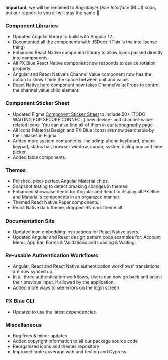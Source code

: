 **Important**: we will be renamed to _Brightlayer User Interface_ (BLUI) soon, but our rapport to you all will stay the same 🤗

### Component Libraries

-   Updated Angular library to build with Angular 12.
-   Documented all the components with JSDocs. (This is the intellisense thing)
-   Enhanced React Native component library to allow icons passed directly into components.
-   All PX Blue React Native component now responds to device rotation properly.
-   Angular and React Native's Channel Value component now has the option to show / hide the space between unit and value.
-   React Native hero component now takes ChannelValueProps to control the channel value child element.

### Component Sticker Sheet

-   Updated Figma [Component Sticker Sheet](https://www.figma.com/community/file/852558784352181868) to include 50+ (TODO: WAITING FOR SECURE CONNECT) new device- and channel-value-related icons. You can also find all of them in our [iconography](/style/iconography) page.
-   All icons (Material Design and PX Blue icons) are now searchable by their aliases in Figma.
-   Added more system components, including: phone keyboard, phone keypad, status bar, browser window, cursor, system dialog box and time picker.
-   Added table components.

### Themes

-   Polished, pixel-perfect Angular Material chips.
-   Snapshot testing to detect breaking changes in themes.
-   Enhanced showcase demo for Angular and React to display all PX Blue and Material's components in an organized manner.
-   Themed React Native Paper components.
-   React Native dark theme, dropped RN dark theme alt.

### Documentation Site

-   Updated icon embedding instructions for React Native users.
-   Updated Angular and React design pattern code examples for: Account Menu, App Bar, Forms & Validations and Loading & Waiting.

### Re-usable Authentication Workflows

-   Angular, React and React Native authentication workflows' translations are now synced up.
-   In all three authentication workflows, Users can now go back and adjust their previous input, if allowed by the application.
-   Added more ways to see errors on the login screen

### PX Blue CLI

-   Updated to use the latest dependencies

### Miscellaneous

-   Bug fixes & minor updates
-   Added copyright information to all our package source code
-   Reorganized icons and themes repository
-   Improved code coverage with unit testing and Cypress
